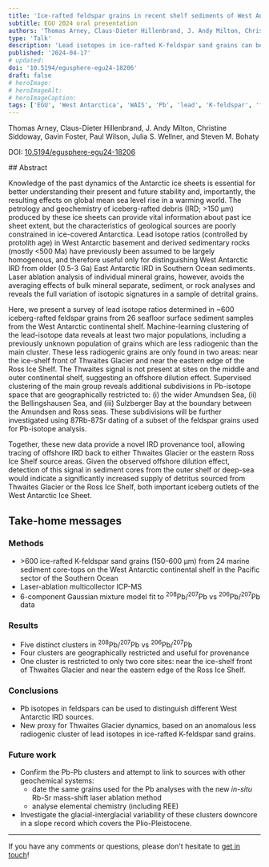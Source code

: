 ```yaml
---
title: 'Ice-rafted feldspar grains in recent shelf sediments of West Antarctica: provenance pathways via lead isotope compositions'
subtitle: EGU 2024 oral presentation
authors: 'Thomas Arney, Claus-Dieter Hillenbrand, J. Andy Milton, Christine Siddoway, Gavin Foster, Paul Wilson, Julia S. Wellner, and Steven M. Bohaty' 
type: 'Talk'
description: 'Lead isotopes in ice-rafted K-feldspar sand grains can be used to distinguish different West Antarctic IRD sources. One anomalous less radiogenic cluster provides a possible proxy for Thwaites Glacier dynamics.'
published: '2024-04-17'
# updated: 
doi: '10.5194/egusphere-egu24-18206'
draft: false
# heroImage:
# heroImageAlt: 
# heroImageCaption: 
tags: ['EGU', 'West Antarctica', 'WAIS', 'Pb', 'lead', 'K-feldspar', 'feldspar', 'Kfs', 'Thwaites']
---
```


Thomas Arney, Claus-Dieter Hillenbrand, J. Andy Milton, Christine Siddoway, Gavin Foster, Paul Wilson, Julia S. Wellner, and Steven M. Bohaty

DOI: [10.5194/egusphere-egu24-18206](https://doi.org/10.5194/egusphere-egu24-18206)


<InfoBox>
## Abstract

Knowledge of the past dynamics of the Antarctic ice sheets is essential for better understanding their present and future stability and, importantly, the resulting effects on global mean sea level rise in a warming world. The petrology and geochemistry of iceberg-rafted debris (IRD; >150 μm) produced by these ice sheets can provide vital information about past ice sheet extent, but the characteristics of geological sources are poorly constrained in ice-covered Antarctica. Lead isotope ratios (controlled by protolith age) in West Antarctic basement and derived sedimentary rocks (mostly \<500 Ma) have previously been assumed to be largely homogenous, and therefore useful only for distinguishing West Antarctic IRD from older (0.5-3 Ga) East Antarctic IRD in Southern Ocean sediments. Laser ablation analysis of individual mineral grains, however, avoids the averaging effects of bulk mineral separate, sediment, or rock analyses and reveals the full variation of isotopic signatures in a sample of detrital grains.

Here, we present a survey of lead isotope ratios determined in ~600 iceberg-rafted feldspar grains from 26 seafloor surface sediment samples from the West Antarctic continental shelf. Machine-learning clustering of the lead-isotope data reveals at least two major populations, including a previously unknown population of grains which are less radiogenic than the main cluster. These less radiogenic grains are only found in two areas: near the ice-shelf front of Thwaites Glacier and near the eastern edge of the Ross Ice Shelf. The Thwaites signal is not present at sites on the middle and outer continental shelf, suggesting an offshore dilution effect. Supervised clustering of the main group reveals additional subdivisions in Pb-isotope space that are geographically restricted to: (i) the wider Amundsen Sea, (ii) the Bellingshausen Sea, and (iii) Sulzberger Bay at the boundary between the Amundsen and Ross seas. These subdivisions will be further investigated using 87Rb-87Sr dating of a subset of the feldspar grains used for Pb-isotope analysis.

Together, these new data provide a novel IRD provenance tool, allowing tracing of offshore IRD back to either Thwaites Glacier or the eastern Ross Ice Shelf source areas. Given the observed offshore dilution effect, detection of this signal in sediment cores from the outer shelf or deep-sea would indicate a significantly increased supply of detritus sourced from Thwaites Glacier or the Ross Ice Shelf, both important iceberg outlets of the West Antarctic Ice Sheet.
</InfoBox>

## Take-home messages

### Methods

- \>600 ice-rafted K-feldspar sand grains (150–600 μm) from 24 marine sediment core-tops on the West Antarctic continental shelf in the Pacific sector of the Southern Ocean
- Laser-ablation multicollector ICP-MS
- 6-component Gaussian mixture model fit to <sup>208</sup>Pb/<sup>207</sup>Pb vs <sup>206</sup>Pb/<sup>207</sup>Pb data

### Results

- Five distinct clusters in <sup>208</sup>Pb/<sup>207</sup>Pb vs <sup>206</sup>Pb/<sup>207</sup>Pb
- Four clusters are geographically restricted and useful for provenance
- One cluster is restricted to only two core sites: near the ice-shelf front of Thwaites Glacier and near the eastern edge of the Ross Ice Shelf.

### Conclusions

- Pb isotopes in feldspars can be used to distinguish different West Antarctic IRD sources.
- New proxy for Thwaites Glacier dynamics, based on an anomalous less radiogenic cluster of lead isotopes in ice-rafted K-feldspar sand grains.


### Future work

- Confirm the Pb-Pb clusters and attempt to link to sources with other geochemical systems:
  - date the same grains used for the Pb analyses with the new *in-situ* Rb-Sr mass-shift laser ablation method
  - analyse elemental chemistry (including REE)
- Investigate the glacial-interglacial variability of these clusters downcore in a slope record which covers the Plio-Pleistocene.

---

If you have any comments or questions, please don't hesitate to [get in touch](/contact)!

